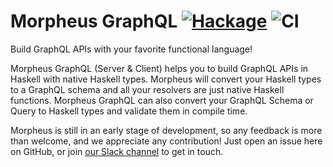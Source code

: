 

# Morpheus GraphQL [![Hackage](https://img.shields.io/hackage/v/morpheus-graphql.svg)](https://hackage.haskell.org/package/morpheus-graphql) ![CI](https://github.com/morpheusgraphql/morpheus-graphql/workflows/CI/badge.svg)

Build GraphQL APIs with your favorite functional language!

Morpheus GraphQL (Server & Client) helps you to build GraphQL APIs in Haskell with native Haskell types.
Morpheus will convert your Haskell types to a GraphQL schema and all your resolvers are just native Haskell functions. Morpheus GraphQL can also convert your GraphQL Schema or Query to Haskell types and validate them in compile time.

Morpheus is still in an early stage of development, so any feedback is more than welcome, and we appreciate any contribution!
Just open an issue here on GitHub, or join [our Slack channel](https://morpheus-graphql-slack-invite.herokuapp.com/) to get in touch.

<Daw />
